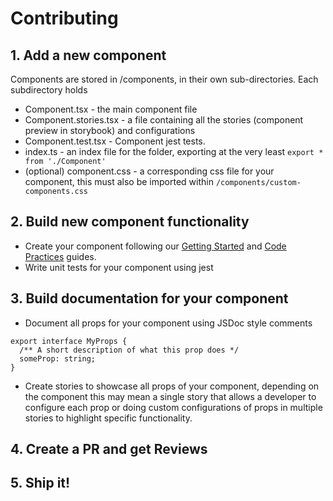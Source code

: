 
<Meta title="docs/Contributing" />

# Contributing

## 1. Add a new component

Components are stored in /components, in their own sub-directories. Each subdirectory holds

- Component.tsx - the main component file
- Component.stories.tsx - a file containing all the stories (component preview in storybook) and configurations
- Component.test.tsx - Component jest tests.
- index.ts - an index file for the folder, exporting at the very least `export * from './Component'`
- (optional) component.css - a corresponding css file for your component, this must also be imported within `/components/custom-components.css`

## 2. Build new component functionality

- Create your component following our [Getting Started](?path=/story/docs-getting-started--page) and [Code Practices](?path=/story/docs-code-practices--page) guides.
- Write unit tests for your component using jest

## 3. Build documentation for your component

- Document all props for your component using JSDoc style comments

```tsx
export interface MyProps {
  /** A short description of what this prop does */
  someProp: string;
}
```

- Create stories to showcase all props of your component, depending on the component this may mean a single story that allows a developer to configure
  each prop or doing custom configurations of props in multiple stories to highlight specific functionality.

## 4. Create a PR and get Reviews

## 5. Ship it!
